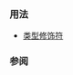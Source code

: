 {{cpp/keyword/title|{{tt|unsigned}}}}
{{cpp/keyword/navbar}}

===用法===
* [[cpp/language/types#修饰符|{{tt|unsigned}} 类型修饰符]]

===参阅===
{{cpp/keywords/fundamental types list}}

{{langlinks|de|en|es|fr|it|ja|pt|ru}}